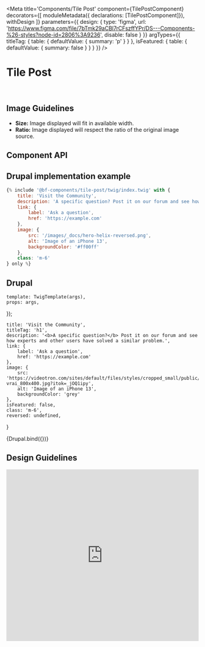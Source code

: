 

<Meta
    title='Components/Tile Post'
    component={TilePostComponent}
    decorators={[
        moduleMetadata({ declarations: [TilePostComponent]}),
        withDesign
    ]}
    parameters={{
        design: {
            type: 'figma',
            url: 'https://www.figma.com/file/7bTmk29aCBl7rCFszffYPr/DS---Components-%26-styles?node-id=2806%3A9236',
            disable: false
        }
    }}
    argTypes={{
        titleTag: {
            table: { defaultValue: { summary: 'p' } }
        },
        isFeatured: {
            table: { defaultValue: { summary: false } }
        }
    }}
/>


# Tile Post

<br/>

## Image Guidelines
- **Size:** Image displayed will fit in available width.
- **Ratio:** Image displayed will respect the ratio of the original image source.


## Component API

<ArgsTable of={TilePostComponent} />



## Drupal implementation example

```jsx
{% include '@bf-components/tile-post/twig/index.twig' with {
    title: 'Visit the Community',
    description: 'A specific question? Post it on our forum and see how experts and other users have solved a similar problem.',
    link: {
        label: 'Ask a question',
        href: 'https://example.com'
    },
    image: {
        src: '/images/_docs/hero-helix-reversed.png',
        alt: 'Image of an iPhone 13',
        backgroundColor: '#ff00ff'
    },
    class: 'm-6'
} only %}
```



## Drupal

    template: TwigTemplate(args),
    props: args,
});

    title: 'Visit the Community',
    titleTag: 'h1',
    description: '<b>A specific question?</b> Post it on our forum and see how experts and other users have solved a similar problem.',
    link: {
        label: 'Ask a question',
        href: 'https://example.com'
    },
    image: {
        src: 'https://videotron.com/sites/default/files/styles/cropped_small/public/image/apphelix-vrai_800x400.jpg?itok=_jOQ1ipy',
        alt: 'Image of an iPhone 13',
        backgroundColor: 'grey'
    },
    isFeatured: false,
    class: 'm-6',
    reversed: undefined,
}

<Canvas withSource='none'>
    <Story
        name='Drupal'
        height='600px'
        args={{
            ...commonProps
        }}
    >
        {Drupal.bind({})}
    </Story>
</Canvas>



## Design Guidelines

<iframe width='100%' height='450' src='https://www.figma.com/embed?embed_host=share&url=https://www.figma.com/file/7bTmk29aCBl7rCFszffYPr/DS---Components-%26-styles?node-id=2806%3A9236' frameBorder='0' allowFullScreen></iframe>